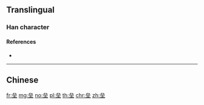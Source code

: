 {{character info/new}}
{{also|壘}}
==Translingual==
{{Han simplified forms|壘|塁|垒}}

===Han character===
{{Han char|rn=32|rad=土|as=06|sn=9|four=|canj=IIIG|ids=⿱厽土}}

====References====
* {{Han ref|kx=0227.390|dkj=05039|dj=0463.240|hdz=10442.130|uh=5792|ud=22418}}

----

==Chinese==
{{zh-see|壘}}

[[fr:垒]]
[[mg:垒]]
[[no:垒]]
[[pl:垒]]
[[th:垒]]
[[chr:垒]]
[[zh:垒]]